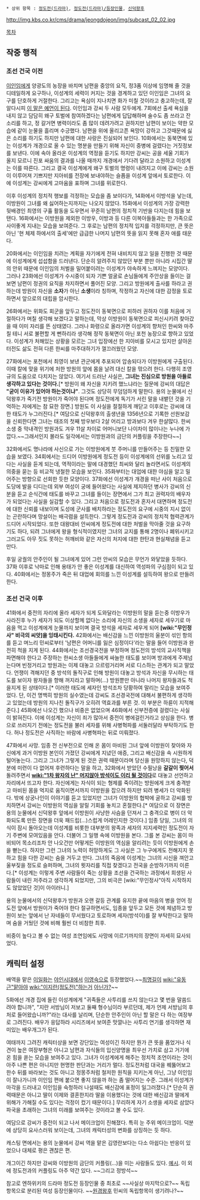  * 상위 항목 : [[정도전(드라마)]], [[정도전(드라마)/등장인물]], [[신덕왕후]]

http://img.kbs.co.kr/cms/drama/jeongdojeon/img/subcast_02_02.jpg

[[목차]]
== 작중 행적 ==
=== 조선 건국 이전 ===
[[이인임(정도전)|이인임]]에게 양광도의 농장을 바치며 남편을 중앙의 요직, 정3품 이상에 임명해 줄 것을 디테일하게 요구하나, 이성계의 세력이 커지는 것을 경계하고 있던 이인임은 그녀의 요구를 단호하게 거절한다. 그리고는 욕심이 지나치면 화가 미칠 것이라고 충고하는데, 잘 알다시피 [[1차 왕자의 난|이 말은 예언이 된다]]. 이인임과 강씨 두 사람 모두에게. 7회에선 출세 욕심을 내지 않고 담담히 왜구 토벌에 참여하겠다는 남편에게 답답해하며 술수도 좀 쓰라고 잔소리를 하고, 정 갈거면 병력이라도 좀 많이 데려가려고 권하지만 남편이 보이는 약한 모습에 같이 눈물을 흘리며 수긍했다. 남편을 위에 올리고픈 욕망이 강하고 그것때문에 싫은 소리를 하기도 하지만 남편에 대한 사랑은 진실되어 보인다. 10화에서는 동북면에 있는 이성계가 개경으로 올 수 있는 명분을 만들기 위해 자신이 중병에 걸렸다는 거짓정보를 보낸다. 이에 속아 올라온 이성계의 역정을 듣기도 하지만 강씨는 공을 세울 기회가 올지 모르니 진포 싸움의 결과를 나올 때까지 개경에서 기다려 달라고 소원하고 이성계는 이를 따른다. 그리고 결국 이성계에게 왜구 토벌의 명령이 내려지고 이에 강씨는 소원이 이루어져 기쁘지만 지아비를 전장에 보내야하는 슬픔을 이성계 앞에서 토로한다. 이에 이성계는 강씨에게 고마움을 표하며 그녀를 위로한다.

이후 이성계의 정치적 행보를 걱정하는 모습을 좀 보이다가, 14화에서 이방석을 낳는데, 이방원이 그녀를 왜 싫어하는지까지는 나오지 않았다. 15화에서 이성계의 가장 강력한 뒷배경인 최영의 구휼 활동을 도우면서 꾸준히 남편의 정치적 기반을 다지는데 힘을 보탠다. 16화에서는 이방원을 제외한 이방우, 이방과 등 다른 이복아들들과는 한 가족으로 사이좋게 지내는 모습을 보여준다. 그 후로는 남편의 정치적 입지를 걱정하지만, 큰 뜻은 아닌 '현 체제 하에서의 출세'에만 급급한 나머지 남편의 뜻을 읽지 못해 혼자 애를 태운다.

20화에서는 이인임을 치려는 계획을 자기에게 전혀 내비치지 않고 일을 진행한 것 때문에 이성계에게 섭섭함을 드러낸다. 단순히 알려주지 않았던 부분 뿐만 아니라 시집간 딸의 안위 때문에 이인임의 처벌을 밀어붙이려는 이성계가 야속하게 느껴지는 모양이다. 그러나 23화에선 이성계가 수시중이 되자 기쁜 얼굴로 손님들에게 주안상을 들이는 걸 보면 남편이 정권의 요직을 차지하면서 풀어진 모양. 그리고 방원에게 출사를 하라고 권하는데 방원이 자신을 '''소자'''가 아닌 '''소생'''이라 칭하며, 작정하고 자신에 대한 감정을 토로하면서 앞으로의 대립을 암시한다.

26화에서는 위화도 회군을 앞두고 정도전이 동북면으로 피하러 권하자 이를 처음에 거절하다가 며칠 생각해 보겠다고 말하는데, 막상 이방원이 동북면으로 피신시키려 찾아갔을 때 이미 자리를 뜬 상태였다. 그러나 화령으로 올라가면 이성계의 향처인 한씨와 마주칠 테니 서로 불편할 게 뻔하리라 생각해 정작 동북면이 아닌 포천 농장으로 향하고 있었다. 이성계가 처해있는 상황을 모르는 그녀 입장에선 한 지아비를 모시고 있지만 살아온 터전도 삶도 전혀 다른 한씨를 마주대하기가 껄끄러웠던 모양.

27화에서는 포천에서 최영이 보낸 관군에게 추포되어 압송되다가 이방원에게 구출된다. 이때 칼에 맞을 위기에 처한 방원의 앞에 몸을 날려 대신 칼을 맊으려 한다. 다행히 조영규의 도움으로 다치지는 않았다. 여기서 드러난 사실은, '''그녀는 진심으로 방원을 아들로 생각하고 있다는 것이다.'''[* 방원이 왜 자신을 지키려 했느냐라는 질문에 강씨의 대답은 '''"굳이 이유가 있어야 하는것이냐"'''. 그것도 상당히 무덤덤하게 말한다. 용의 눈물에서 신덕왕후가 죽기전 방원이가 죽어야 된다며 정도전에게 독기가 서린 말을 내뱉던 것을 기억하는 자에게는 참 묘한 장면.] 방원도 이 사실을 절절하게 깨닫고 이후로는 강씨에 대한 태도가 누그러진다.[* 여담으로 신덕왕후의 출생년을 1356년으로 기록한 선원보감을 신뢰한다면 그녀는 태조의 첫째 방우보다 2살 어리고 방과보다 겨우 한살많다. 한씨 소생 중 막내격인 방원과도 겨우 11살 차이로 어머니보단 나이차이 많이나는 누나에 가깝다.~~그래서인지 몰라도 일각에서는 이방원과의 금단의 커플링을 주장한다~~]

32화에서도 명나라에 사신으로 가는 이방원에게 붓 주머니를 만들어주는 등 친밀한 모습을 보였다. 34회에서는 드디어 이방원에게 정도전 등이 이성계에의 선위를 노리고 있다는 사실을 듣게 되는데, 역적이라는 말에 대경했던 최씨와 달리 놀라면서도 이성계의 의중을 묻는 등 비교적 냉철한 모습을 보인다. 35화부터는 대업에 대한 야심을 알고 밀어주는 방향으로 선회한 듯한 모양이다. 37화에선 이성계가 개경을 떠난 사이 처음으로 도당에 발을 디디는데 외부 여성이 궁에 들어왔다는 사실에 제지하던 병사가 강씨의 신분을 듣고 순식간에 태도를 바꾸고 그녀를 들이는 장면에서 그가 최고 권력자의 배우자가 되었다는 사실을 실감할 수 있다. 그리고 처음으로 정도전과 혼자서 대면하며 정도전에 대한 신뢰를 내보이며 도성에 군사를 배치하라는 정도전의 요구에 시중의 지시 없이는 곤란하다며 망설이는 배극렴을 설득한다. 그렇게 정도전과 강씨의 정치적 협력관계가 드디어 시작되었다. 또한 대왕대비 안씨에게 정도전에 대한 처벌을 막아줄 것을 요구하기도 하다, 되려 그녀에게 왕을 형식적이였지만 그녀의 교지를 통해 2명이나 폐위시키고 그러고도 아무 짓도 못하는 허깨비와 같은 자신의 처지에 대한 한탄과 현실채념을 듣고 만다.

후일 궁궐의 안주인이 될 그녀에게 있어 그런 안씨의 모습은 무언가 와닿았을 듯하다. 37화 이후로 낙마로 인해 용태가 안 좋은 이성계를 대신하여 역성파의 구심점이 되고 있다. 40화에서는 정몽주가 죽은 뒤 대업에 회의를 느낀 이성계를 설득하여 왕으로 만들려 한다.

=== 조선 건국 이후 ===
41화에서 중전의 자리에 올라 세자가 되게 도와달라는 이방원의 말을 듣는중 이방우가 사라진후 누가 세자가 되도 이상할께 없다는 소리에 자신의 소생을 세자로 세우기로 마음을 먹고 이성계에게 눈물까지 보이며 결국 방석을 세자로 세우게 되어 '''[wiki:"무인정사" 비극의 씨앗]을 잉태시킨다.''' 42화에서는 배신감을 느낀 이방원의 울분이 섞인 항의를 듣고 며느리 민씨로부터 '남편은 어머니를 잃은 심정이다'라는 말을 들어 이방원과 완전히 척을 지게 된다. 44화에서는 조선경국전을 부정하며 정도전의 방석의 교사직책을 파면해야 한다고 주장하는 한씨소생 아들들에게 싸늘한 태도를 보이며 방과에게 주제넘는다며 빈정거리고 방원과는 이제 대놓고 으르렁거리며 서로 디스하는 관계가 되고 말았다. 언쟁이 격해지던 중 방석의 돌직구로 인해 방원이 대놓고 방석과 자신을 무시하는 태도를 보이자 왕자들을 향해 꺼지라고 말하며(...) 방원뿐만 아니라 나머지 왕자들과도 척을지게 된 상태이다.[* 이러한 태도에 세자인 방석조차 당황하여 말리는 모습을 보여주었다. 단, 이건 명백히 방원의 실수였는데 강씨도 조선경국전에 대해서 불편하게 생각하고 있었는데 방원의 지나친 돌직구가 오히려 역효과를 부른 것. 이 부분은 하륜이 지적해준다.] 45화에선 나오긴 했으나 비중은 없었으며 46화에서 신부전증에 걸렸다는 사실이 밝혀진다. 이에 이성계는 자신이 죄가 많아서 중전이 병에걸린거라고 상심을 한다. 병으로 쓰러지기 전에는 정도전을 불러 세자를 위해 사병혁파를 서둘러달라 부탁하기도 한다. 허나 정도전은 사직하는 바람에 사병혁파는 뒤로 미뤄졌다.

47화에서 사망. 임종 전 신부전으로 인해 온 몸이 마비된 그녀 앞에 이방원이 찾아와 자신에게 과거 이방원 본인이 가졌던 강씨에게 지녔던 애증, 그리고 배신감을 속 시원하게 털어놓는다. 그리고 그녀가 그렇게 된 것은 권력 때문이라며 당신을 원망하지 않는다, 덕분에 미련이 다 없어져 후련하다는 말을 하고, 32화에서 받았던 수필낭을 '''갈갈이 찢어서''' 돌려주면서 '''[[wiki:"1차 왕자의 난" 머지않아 방석이도 이리 될 것이다]]'''로 대놓고 선언하고 자리에서 뜨고자 한다. 자신에게는 자식이 되는 형제를 죽이려는 방원에게 크게 충격받고 마비된 몸을 억지로 움직이면서까지 이방원을 잡으려 하지만 되려 병세가 더 악화된다. 밖에 상궁나인이 이야기를 듣고 있었지만 그녀가 이방원의 협박에 굴하고 강씨를 방치하면서 강씨는 이방원의 역심을 알릴 기회를 놓치고 혼절한다.[* 여담으로 이 장면은 용의 눈물에서 신덕왕후 앞에서 이방원이 사냥한 사슴을 던져서 그 충격으로 병이 더 악화되도록 만든 장면을 더욱 패드립(...)스럽게 어레인지한 것이다.] 임종 당일, 그녀의 의식이 잠시 돌아오는데 이성계를 비롯한 대부분의 왕족과 세자의 지지세력인 정도전이 자기 주변에 모여있음을 안다. 더불어 그 일행 속에 이방원을 본다. 그를 본 강씨는 몸이 마비되어 목소리조차 안 나오건만 어떻게든 이방원의 역심을 알리려는 듯이 이방원에게 손을 뻗는다. 하지만 그런 그녀의 노력이 허망하게도 그 사실은 그 누구에게도 전해지지 못하고 힘을 다한 강씨는 숨을 거두고 만다. 그녀의 죽음에 이성계는 그녀의 시신을 껴안고 울부짖을 정도로 슬퍼하며, 그녀의 묏자리를 직접 찾겠다고 전국을 순방하기까지 이른다.[* 이성계는 이렇게 주변 사람들이 죽는 상황을 조선을 건국하는 과정에서 희생된 사람들이 내린 저주라고 생각하게 되었지만, 그의 비극은 [wiki:"무인정사"아직 시작하지도 않았었단 것]이 아이러니.]

용의 눈물에서의 신덕왕후가 방원과 오랜 갈등 관계를 유지한 끝에 마음의 병을 얻어 정도전 앞에서 방원이가 죽어야 한다 절규하면서도, 임종을 앞두고 모든 것에 체념하고 방원이 보는 앞에서 난 자네들이 무서웠다고 토로하며 세자(방석이)를 잘 부탁한다고 말하며 숨을 거뒀던 것에 비해 훨씬 더 비참한 최후.

비중이 높다고 볼 수 없는 여성 조연임에도 사망에 이르기까지의 장면이 자세히 묘사되었다.

== 캐릭터 설정 ==
배역을 맡은 [[이일화]]는 [[야인시대]]에서 [[이영숙]]으로 등장했었다.~~[[최명길]]이 [[wiki:"유동근"맡아야]] [[wiki:"이지란(정도전)"하는거]] [[용의 눈물|아닌가?]]~~

5화에선 개경 집에 들린 이성계에게 "귀족들은 사투리를 쓰지 않는다고 몇 번을 말씀드려야 합니까", "지란 서방님이 저보고 둘째 형수님이라 부르던데, 제가 언제 서방님의 후처로 들어왔습니까?"라는 대사를 날리며, 단순한 안주인이 아닌 할 말은 다 하는 여장부로 그려진다. 배우가 응답하라 시리즈에서 보여준 맛깔나는 사투리 연기를 생각하면 재미있는 배우개그가 된다.

여태까지 그려진 캐릭터상을 보면 강단있는 여성이긴 하지만 뭔가 큰 뜻을 품었거나 식견이 높은 여장부형은 아니고 남편과 자식들의 입신양명을 최우선 가치로 삼고 거기에 온 힘을 쏟는 모습을 보여주고 있다. 그녀가 이성계에게 해주는 정치적 조언이라는 것이 아주 나쁜 편은 아니지만 현명한 판단과는 거리가 멀다. 정도전처럼 대국을 꿰뚫어보고 한수 뒤를 바라보는 것도 아니고 정몽주처럼 철저한 원칙을 지키는게 아닌, 그냥 이인임이 잘나가니까 이인임 편에 붙으면 좋지 않을까 하는 좀 떨어지는 수준. 그래서 이성계가 마각을 드러내고 이인임을 숙청하러 나설때도 배신감에 표정이 일그러졌다.[* 단순히 권력때문은 아니고 딸이 이제와 결혼한지라 딸을 이용했다는 것에 대한 배신감과 딸에게 위해가 가해질 수도 있다는 걱정이 컸기 때문이다.] 무리하게 자기 소생을 세자로 삼았다 파국을 초래하는 그녀의 미래를 보여주는 것이라고 볼 수도 있다.

여담으로 강씨가 중전이 되고 나서 메이크업이 진해졌다. 특히 눈 주위 메이크업이. 덕분에 상당히 요사스러워 보이는데, 그녀의 캐릭터성의 변화를 상징하는 듯 하다.

캐스팅 면에서는 용의 눈물에서 강씨 역을 맡은 김영란보다는 다소 아쉽다는 반응이 있었으나 대체로 평은 괜찮은 편.

개그이긴 하지만 강씨와 이방원의 금단의 커플링(...)을 미는 사람들도 있다. [http://gall.dcinside.com/board/view/?id=jeongdojeon&no=91696&page=1&search_pos=&s_type=search_all&s_keyword=%EB%A7%89%EC%9E%A5 예시]. 이 외에 정도전과의 커플링도 아주 약간 있다. ~~그리고 정방석~~

참고로 엔하위키의 드라마 정도전 등장인물 중 최초로 ~~사실상 마지막으로?~~ 독립항목으로 분리된 여성 등장인물이다. ~~[[원경왕후]] 민씨의 독립항목이 생기려나?~~
